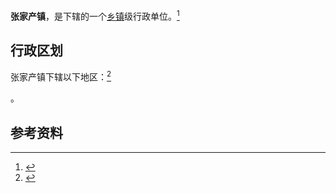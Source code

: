 {{中国乡级行政区|37/10/81/102/000}}

'''张家产镇'''，是{{PRC admin/fullname|37/10/81/102/000|3}}下辖的一个[[乡镇|乡镇]]级行政单位。<ref>{{PRC admin/ref sgc|{{PRC admin/parent|37/10/81/102/000}}}}</ref>

== 行政区划 ==

张家产镇下辖以下地区：<ref>{{PRC admin/ref sgc|37/10/81/102/000}}</ref>

{{PRC admin/children|37/10/81/102/000}}。

== 参考资料 ==

{{reflist}}

{{行政区划小作品}}
{{PRC admin/navcat|37/10/81/102/000}}